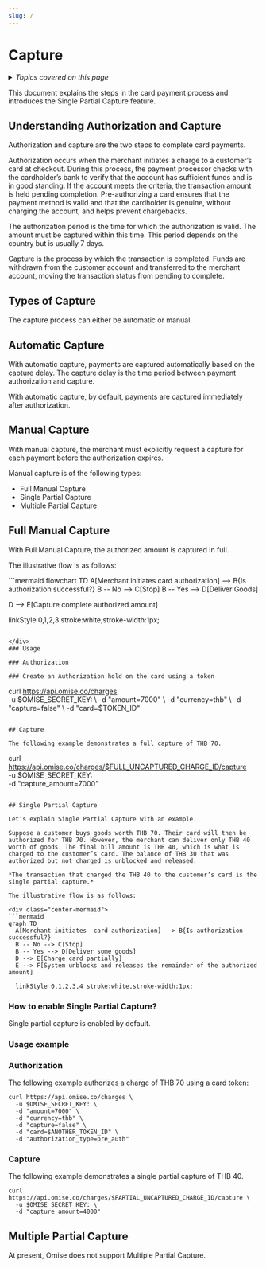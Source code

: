 ```yaml
---
slug: /
---
```

# Capture


<details>
  <summary><em>Topics covered on this page</em></summary>

- [Understanding Authorization and Capture](#understanding-authorization-and-capture)
- [Types of Capture](#types-of-capture)
  - [Automatic Capture](#automatic-capture)
  - [Manual Capture](#manual-capture)
  - [Full Manual Capture](#full-manual-capture)
  - [Single Partial Capture](#single-partial-capture)
  - [Multiple Partial Capture](#multiple-partial-capture)

</details>

This document explains the steps in the card payment process and introduces the Single Partial Capture feature.




<!-- 
<TOCInline toc={toc} /> -->

## Understanding Authorization and Capture

Authorization and capture are the two steps to complete card payments.

Authorization occurs when the merchant initiates a charge to a customer’s card at checkout. During this process, the payment processor checks with the cardholder’s bank to verify that the account has sufficient funds and is in good standing. If the account meets the criteria, the transaction amount is held pending completion. Pre-authorizing a card ensures that the payment method is valid and that the cardholder is genuine, without charging the account, and helps prevent chargebacks.

The authorization period is the time for which the authorization is valid. The amount must be captured within this time. This period depends on the country but is usually 7 days.

Capture is the process by which the transaction is completed. Funds are withdrawn from the customer account and transferred to the merchant account, moving the transaction status from pending to complete.

## Types of Capture

The capture process can either be automatic or manual.

## Automatic Capture

With automatic capture, payments are captured automatically based on the capture delay. The capture delay is the time period between payment authorization and capture.

With automatic capture, by default, payments are captured immediately after authorization.

## Manual Capture

With manual capture, the merchant must explicitly request a capture for each payment before the authorization expires.

Manual capture is of the following types:

- Full Manual Capture
- Single Partial Capture
- Multiple Partial Capture

## Full Manual Capture

With Full Manual Capture, the authorized amount is captured in full.

The illustrative flow is as follows:

<div class="center-mermaid">
```mermaid
flowchart TD
  A[Merchant initiates card authorization] --> B{Is authorization successful?}
  B -- No --> C[Stop]
  B -- Yes --> D[Deliver Goods]
 
  D --> E[Capture complete authorized amount]
  
  linkStyle 0,1,2,3 stroke:white,stroke-width:1px;
```

</div>
### Usage

### Authorization

### Create an Authorization hold on the card using a token

```
curl https://api.omise.co/charges \
  -u $OMISE_SECRET_KEY: \
  -d "amount=7000" \
  -d "currency=thb" \
  -d "capture=false" \
  -d "card=$TOKEN_ID"
```

## Capture

The following example demonstrates a full capture of THB 70.

```
curl https://api.omise.co/charges/$FULL_UNCAPTURED_CHARGE_ID/capture \
  -u $OMISE_SECRET_KEY: \
  -d "capture_amount=7000"
```

## Single Partial Capture

Let’s explain Single Partial Capture with an example.

Suppose a customer buys goods worth THB 70. Their card will then be authorized for THB 70. However, the merchant can deliver only THB 40 worth of goods. The final bill amount is THB 40, which is what is charged to the customer’s card. The balance of THB 30 that was authorized but not charged is unblocked and released.

*The transaction that charged the THB 40 to the customer’s card is the single partial capture.*

The illustrative flow is as follows:

<div class="center-mermaid">
```mermaid
graph TD
  A[Merchant initiates  card authorization] --> B{Is authorization successful?}
  B -- No --> C[Stop]
  B -- Yes --> D[Deliver some goods]
  D --> E[Charge card partially]
  E --> F[System unblocks and releases the remainder of the authorized amount]

  linkStyle 0,1,2,3,4 stroke:white,stroke-width:1px;
```
</div>

### How to enable Single Partial Capture?

 Single partial capture is enabled by default.

### Usage example

### Authorization

The following example authorizes a charge of THB 70 using a card token:

```
curl https://api.omise.co/charges \
  -u $OMISE_SECRET_KEY: \
  -d "amount=7000" \
  -d "currency=thb" \
  -d "capture=false" \
  -d "card=$ANOTHER_TOKEN_ID" \
  -d "authorization_type=pre_auth"
 ```
### Capture

The following example demonstrates a single partial capture of THB 40.

```
curl https://api.omise.co/charges/$PARTIAL_UNCAPTURED_CHARGE_ID/capture \
  -u $OMISE_SECRET_KEY: \
  -d "capture_amount=4000"
```

## Multiple Partial Capture

At present, Omise does not support Multiple Partial Capture. 


